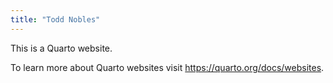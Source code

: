 ```yaml
---
title: "Todd Nobles"
---
```


This is a Quarto website.

To learn more about Quarto websites visit <https://quarto.org/docs/websites>.
